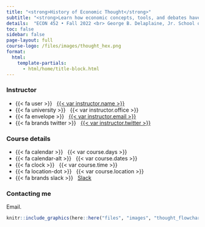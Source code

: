 ```yaml
---
title: "<strong>History of Economic Thought</strong>"
subtitle: "<strong>Learn how economic concepts, tools, and debates have evolved and shape the current practice and understanding of economics</strong>"
details:  "ECON 452 • Fall 2022 <br> George B. Delaplaine, Jr. School of Business <br> Hood College"
toc: false
sidebar: false
page-layout: full
course-logo: /files/images/thought_hex.png
format:
  html:
    template-partials:
      - html/home/title-block.html
---
```


::: home

::: {.grid .course-details}
::: {.g-col-12 .g-col-sm-6 .g-col-md-4}
### Instructor

-   {{< fa user >}}   [{{< var instructor.name >}}](%7B%7B%3C%20var%20instructor.url%20%3E%7D%7D)
-   {{< fa university >}}   {{< var instructor.office >}}
-   {{< fa envelope >}}   <a href="mailto:{{< var instructor.email >}}">{{< var instructor.email >}}</a>
-   {{< fa brands twitter >}}   [{{< var instructor.twitter >}}](https://www.twitter.com/%7B%7B%3C%20var%20instructor.twitter%20%3E%7D%7D)
:::

::: {.g-col-12 .g-col-sm-6 .g-col-md-4}
### Course details

-   {{< fa calendar >}}   {{< var course.days >}}
-   {{< fa calendar-alt >}}   {{< var course.dates >}}
-   {{< fa clock >}}   {{< var course.time >}}
-   {{< fa location-dot >}}   {{< var course.location >}}
-   {{< fa brands slack >}}   [Slack](%7B%7B%3C%20var%20course.slack%20%3E%7D%7D)
:::

::: {.g-col-12 .g-col-md-4 .contact-policy}
### Contacting me

Email.
:::
:::

```r
knitr::include_graphics(here::here("files", "images", "thought_flowchart.png"), error = FALSE)
```
:::
